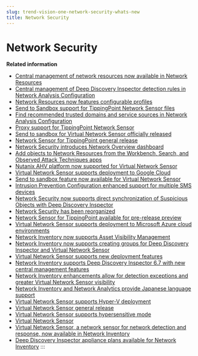 ```yaml
---
slug: trend-vision-one-network-security-whats-new
title: Network Security
---
```

# Network Security

**Related information**

- [Central management of network resources now available in Network Resources](network-resources-central-mgmt.mdx)
- [Central management of Deep Discovery Inspector detection rules in Network Analysis Configuration](ddi-rules-in-nac.mdx)
- [Network Resources now features configurable profiles](network-resources-profiles.mdx)
- [Send to Sandbox support for TippingPoint Network Sensor files](send-sandbox-tp-xns.mdx)
- [Find recommended trusted domains and service sources in Network Analysis Configuration](recommend-trusted-domains.mdx)
- [Proxy support for TippingPoint Network Sensor](proxy-support-for-xns-for-tp.mdx)
- [Send to sandbox for Virtual Network Sensor officially released](send-sandbox-vns-official-release.mdx)
- [Network Sensor for TippingPoint general release](network-sensor-for-tp-ga.mdx)
- [Network Security introduces Network Overview dashboard](network-overview-dashboard.mdx)
- [Add objects to Network Resources from the Workbench, Search, and Observed Attack Techniques apps](whats-new-add-network-resources-2.mdx)
- [Nutanix AHV platform now supported for Virtual Network Sensor](ahv-support-virtual-network-sensor.mdx)
- [Virtual Network Sensor supports deployment to Google Cloud](vns-supports-google-cloud.mdx)
- [Send to sandbox feature now available for Virtual Network Sensor](sandbox-virtual-network-sensor.mdx)
- [Intrusion Prevention Configuration enhanced support for multiple SMS devices](ipc-enhanced-support-SMS.mdx)
- [Network Security now supports direct synchronization of Suspicious Objects with Deep Discovery Inspector](network-security-direct-sync-ddi.mdx)
- [Network Security has been reorganized](network-security-reorganized.mdx)
- [Network Sensor for TippingPoint available for pre-release preview](network-sensor-tippingpoint-preview.mdx)
- [Virtual Network Sensor supports deployment to Microsoft Azure cloud environments](network-sensor-azure-cloud.mdx)
- [Network Inventory now supports Asset Visibility Management](network-inventory-asset-visibility.mdx)
- [Network Inventory now supports creating groups for Deep Discovery Inspector and Virtual Network Sensor](network-inventory-ddi-sensors.mdx)
- [Virtual Network Sensor supports new deployment features](network-sensor-new-deployment.mdx)
- [Network Inventory supports Deep Discovery Inspector 6.7 with new central management features](network-inventory-ddi-6-7.mdx)
- [Network Inventory enhancements allow for detection exceptions and greater Virtual Network Sensor visibility](network-inventory-great-visibility.mdx)
- [Network Inventory and Network Analytics provide Japanese language support](network-inventory-japanese-support.mdx)
- [Virtual Network Sensor supports Hyper-V deployment](network-sensor-hyper-v.mdx)
- [Virtual Network Sensor general release](network-sensor-general-release.mdx)
- [Virtual Network Sensor supports hypersensitive mode](network-sensor-hypersensitive-mode.mdx)
- [Virtual Network Sensor](virtual-network-sensor-whats-new.mdx)
- [Virtual Network Sensor, a network sensor for network detection and response, now available in Network Inventory](network-sensor-detection-response.mdx)
- [Deep Discovery Inspector appliance plans available for Network Inventory](ddi-plans-network-inventory.mdx)
:::

